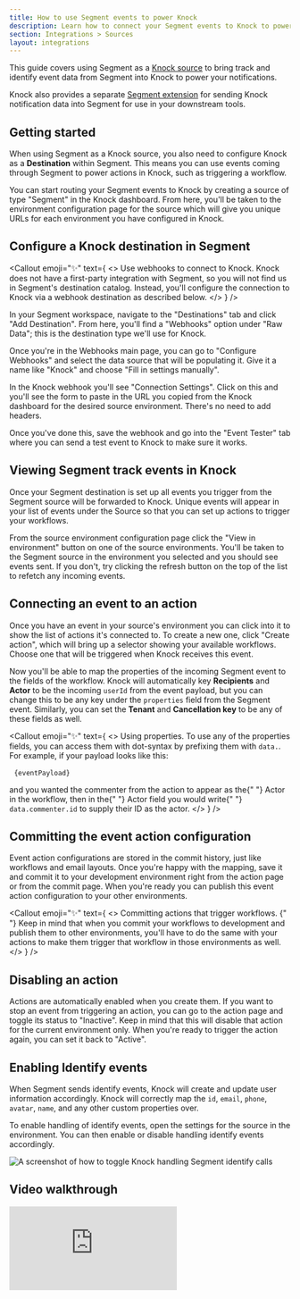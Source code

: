 ```yaml
---
title: How to use Segment events to power Knock
description: Learn how to connect your Segment events to Knock to power your product notifications.
section: Integrations > Sources
layout: integrations
---
```




This guide covers using Segment as a [Knock source](/integrations/sources/overview) to bring track and identify event data from Segment into Knock to power your notifications. 

Knock also provides a separate [Segment extension](/integrations/extensions/segment) for sending Knock notification data into Segment for use in your downstream tools.

## Getting started

When using Segment as a Knock source, you also need to configure Knock as a **Destination** within Segment. This means you can use events coming through Segment to power actions in Knock, such as triggering a workflow.

You can start routing your Segment events to Knock by creating a source of type "Segment" in the Knock dashboard. From here, you'll be taken to the environment configuration page for the source which will give you unique URLs for each environment you have configured in Knock.

## Configure a Knock destination in Segment

<Callout
  emoji="✨"
  text={
    <>
      <span className="font-bold">Use webhooks to connect to Knock.</span> Knock
      does not have a first-party integration with Segment, so you will not find
      us in Segment's destination catalog. Instead, you'll configure the connection
      to Knock via a webhook destination as described below.
    </>
  }
/>

In your Segment workspace, navigate to the "Destinations" tab and click "Add Destination". From here, you'll find a "Webhooks" option under "Raw Data"; this is the destination type we'll use for Knock.

Once you're in the Webhooks main page, you can go to "Configure Webhooks" and select the data source that will be populating it. Give it a name like "Knock" and choose "Fill in settings manually".

In the Knock webhook you'll see "Connection Settings". Click on this and you'll see the form to paste in the URL you copied from the Knock dashboard for the desired source environment. There's no need to add headers.

Once you've done this, save the webhook and go into the "Event Tester" tab where you can send a test event to Knock to make sure it works.

## Viewing Segment track events in Knock

Once your Segment destination is set up all events you trigger from the Segment source will be forwarded to Knock. Unique events will appear in your list of events under the Source so that you can set up actions to trigger your workflows.

From the source environment configuration page click the "View in environment" button on one of the source environments. You'll be taken to the Segment source in the environment you selected and you should see events sent. If you don't, try clicking the refresh button on the top of the list to refetch any incoming events.

## Connecting an event to an action

Once you have an event in your source's environment you can click into it to show the list of actions it's connected to. To create a new one, click "Create action", which will bring up a selector showing your available workflows. Choose one that will be triggered when Knock receives this event.

Now you'll be able to map the properties of the incoming Segment event to the fields of the workflow. Knock will automatically key **Recipients** and **Actor** to be the incoming `userId` from the event payload, but you can change this to be any key under the `properties` field from the Segment event. Similarly, you can set the **Tenant** and **Cancellation key** to be any of these fields as well.

<Callout
  emoji="✨"
  text={
    <>
      <span className="font-bold">Using properties.</span> To use any of the
      properties fields, you can access them with dot-syntax by prefixing them
      with <code>data.</code>. For example, if your payload looks like this:
      <div className="mt-2 mb-2">
        <pre>
          <code>{eventPayload}</code>
        </pre>
      </div>
      and you wanted the commenter from the action to appear as the{" "}
      <text className="font-bold">Actor</text> in the workflow, then in the{" "}
      <text className="font-bold">Actor</text> field you would write{" "}
      <code>data.commenter.id</code> to supply their ID as the actor.
    </>
  }
/>

## Committing the event action configuration

Event action configurations are stored in the commit history, just like workflows and email layouts. Once you're happy with the mapping, save it and commit it to your development environment right from the action page or from the commit page. When you're ready you can publish this event action configuration to your other environments.

<Callout
  emoji="✨"
  text={
    <>
      <span className="font-bold">
        Committing actions that trigger workflows.
      </span>{" "}
      Keep in mind that when you commit your workflows to development and
      publish them to other environments, you'll have to do the same with your
      actions to make them trigger that workflow in those environments as well.
    </>
  }
/>

## Disabling an action

Actions are automatically enabled when you create them. If you want to stop an event from triggering an action, you can go to the action page and toggle its status to "Inactive". Keep in mind that this will disable that action for the current environment only. When you're ready to trigger the action again, you can set it back to "Active".

## Enabling Identify events

When Segment sends identify events, Knock will create and update user information accordingly. Knock will correctly map the `id`, `email`, `phone`, `avatar`, `name`, and any other custom properties over.

To enable handling of identify events, open the settings for the source in the environment. You can then enable or disable handling identify events accordingly.

![A screenshot of how to toggle Knock handling Segment identify calls](/images/sources/segment-identify.png)

## Video walkthrough

<div style={{ position: "relative", paddingBottom: "56.25%", height: 0 }}>
  <iframe
    src="https://www.loom.com/embed/42721f4bed1a4180821acd9530155cc7"
    frameBorder="0"
    allowFullscreen
    style={{
      position: "absolute",
      top: 0,
      left: 0,
      width: "100%",
      height: "100%",
    }}
  ></iframe>
</div>